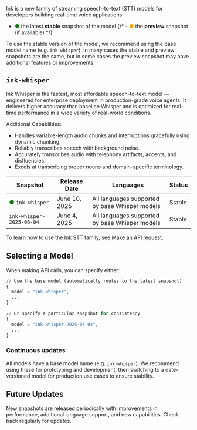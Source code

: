 Ink is a new family of streaming speech-to-text (STT) models for developers building real-time voice applications.

- <span style="color: green;">●</span> the latest **stable** snapshot of the model
  {/* - <span style="color: orange;">●</span> the **preview** snapshot (if available) */}

To use the stable version of the model, we recommend using the base model name (e.g. `ink-whisper`).
In many cases the stable and preview snapshots are the same, but in some cases the preview snapshot may have additional features or improvements.

## `ink-whisper`

Ink Whisper is the fastest, most affordable speech-to-text model — engineered for enterprise deployment in production-grade voice agents. It delivers higher accuracy than baseline Whisper and is optimized for real-time performance in a wide variety of real-world conditions.

Additional Capabilities:

- Handles variable-length audio chunks and interruptions gracefully using dynamic chunking.
- Reliably transcribes speech with background noise.
- Accurately transcribes audio with telephony artifacts, accents, and disfluencies.
- Excels at transcribing proper nouns and domain-specific terminology.

| Snapshot                                                | Release Date      | Languages                                                  | Status |
| ------------------------------------------------------- | ----------------- | ---------------------------------------------------------- | ------ |
| <span style="color: green;">●</span> `ink-whisper` | June 10, 2025 | All languages supported by base Whisper models | Stable |
| `ink-whisper-2025-06-04` | June 4, 2025 | All languages supported by base Whisper models | Stable |

To learn how to use the Ink STT family, see [Make an API request](/get-started/make-an-api-request).

## Selecting a Model

When making API calls, you can specify either:

```python
// Use the base model (automatically routes to the latest snapshot)
{
  model = "ink-whisper",
  ...
}

// Or specify a particular snapshot for consistency
{
  model = "ink-whisper-2025-06-04",
  ...
}
```

### Continuous updates

All models have a base model name (e.g. `ink-whisper`).
We recommend using these for prototyping and development, then switching to a date-versioned model for production use cases to ensure stability.

## Future Updates

New snapshots are released periodically with improvements in performance, additional language support, and new capabilities. Check back regularly for updates.
